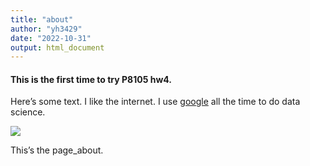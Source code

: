 ```yaml
---
title: "about"
author: "yh3429"
date: "2022-10-31"
output: html_document
---
```




#### This is the first time to try P8105 hw4.



Here's some text. I like the internet. I use [google](https://www.google.com/) all the time to do data science.

<img src="image/orlando.jpg" style="longth：80%"> 

This's the page_about.

